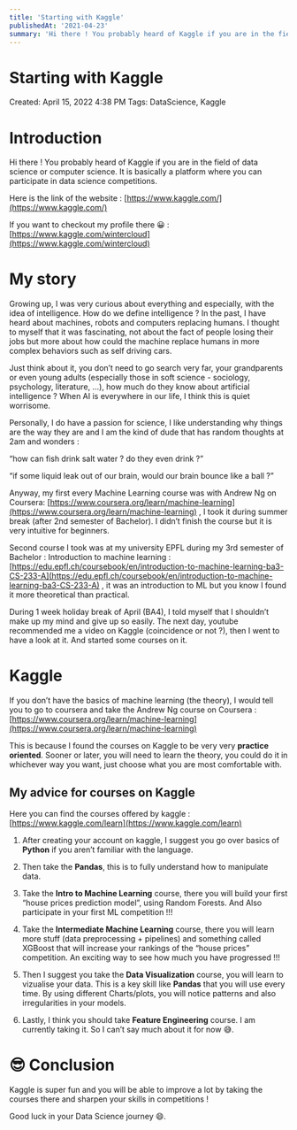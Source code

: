 ---
title: 'Starting with Kaggle'
publishedAt: '2021-04-23'
summary: 'Hi there ! You probably heard of Kaggle if you are in the field of data science or computer science. It is basically a platform where you can participate in data science competitions.'
---

# Starting with Kaggle

Created: April 15, 2022 4:38 PM
Tags: DataScience, Kaggle

# Introduction

Hi there ! You probably heard of Kaggle if you are in the field of data science or computer science. It is basically a platform where you can participate in data science competitions. 

Here is the link of the website : [https://www.kaggle.com/](https://www.kaggle.com/)

If you want to checkout my profile there 😀 : [https://www.kaggle.com/wintercloud](https://www.kaggle.com/wintercloud)

# My story

Growing up, I was very curious about everything and especially, with the idea of intelligence. How do we define intelligence ? In the past, I have heard about machines, robots and computers replacing humans. I thought to myself that it was fascinating, not about the fact of people losing their jobs but more about how could the machine replace humans in more complex behaviors such as self driving cars. 

Just think about it, you don’t need to go search very far, your grandparents or even young adults (especially those in soft science - sociology, psychology, literature, ...), how much do they know about artificial intelligence ? When AI is everywhere in our life, I think this is quiet worrisome. 

Personally, I do have a passion for science, I like understanding why things are the way they are and I am the kind of dude that has random thoughts at 2am and wonders : 

“how can fish drink salt water ? do they even drink ?”

“if some liquid leak out of our brain, would our brain bounce like a ball ?”

Anyway, my first every Machine Learning course was with Andrew Ng on Coursera: [https://www.coursera.org/learn/machine-learning](https://www.coursera.org/learn/machine-learning) , I took it during summer break (after 2nd semester of Bachelor). I didn’t finish the course but it is very intuitive for beginners.

Second course I took was at my university EPFL during my 3rd semester of Bachelor : Introduction to machine learning : [https://edu.epfl.ch/coursebook/en/introduction-to-machine-learning-ba3-CS-233-A](https://edu.epfl.ch/coursebook/en/introduction-to-machine-learning-ba3-CS-233-A) , it was an introduction to ML but you know I found it more theoretical than practical.

During 1 week holiday break of April (BA4), I told myself that I shouldn’t make up my mind and give up so easily. The next day, youtube recommended me a video on Kaggle (coincidence or not ?), then I went to have a look at it. And started some courses on it.

# Kaggle

If you don’t have the basics of machine learning (the theory), I would tell you to go to coursera and take the Andrew Ng course on Coursera : [https://www.coursera.org/learn/machine-learning](https://www.coursera.org/learn/machine-learning) 

This is because I found the courses on Kaggle to be very very **practice oriented**. Sooner or later, you will need to learn the theory, you could do it in whichever way you want, just choose what you are most comfortable with. 

## My advice for courses on Kaggle

Here you can find the courses offered by kaggle : [https://www.kaggle.com/learn](https://www.kaggle.com/learn)

1) After creating your account on kaggle, I suggest you go over basics of **Python** if you aren’t familiar with the language.

2) Then take the **Pandas**, this is to fully understand how to manipulate data.

3) Take the **Intro to Machine Learning** course, there you will build your first “house prices prediction model”, using Random Forests. And Also participate in your first ML competition !!! 

4) Take the **Intermediate Machine Learning** course, there you will learn more stuff (data preprocessing + pipelines) and something called XGBoost that will increase your rankings of the “house prices” competition. An exciting way to see how much you have progressed !!!

5) Then I suggest you take the **Data Visualization** course, you will learn to vizualise your data. This is a key skill like **Pandas** that you will use every time. By using different Charts/plots, you will notice patterns and also irregularities in your models.

6) Lastly, I think you should take **Feature Engineering** course. I am currently taking it. So I can’t say much about it for now 😅.

# 😎 Conclusion

Kaggle is super fun and you will be able to improve a lot by taking the courses there and sharpen your skills in competitions !

Good luck in your Data Science journey 😄.